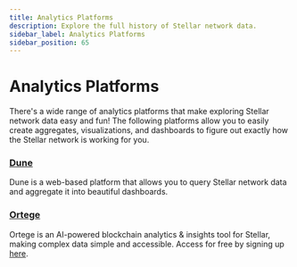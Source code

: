 ```yaml
---
title: Analytics Platforms
description: Explore the full history of Stellar network data.
sidebar_label: Analytics Platforms
sidebar_position: 65
---
```


# Analytics Platforms

There's a wide range of analytics platforms that make exploring Stellar network data easy and fun! The following platforms allow you to easily create aggregates, visualizations, and dashboards to figure out exactly how the Stellar network is working for you.

### [Dune](https://dune.com/)

Dune is a web-based platform that allows you to query Stellar network data and aggregate it into beautiful dashboards.

### [Ortege](https://www.ortege.ai/)

Ortege is an AI-powered blockchain analytics & insights tool for Stellar, making complex data simple and accessible. Access for free by signing up [here](https://app.ortege.ai/login/).
